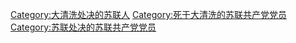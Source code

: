 [[Category:大清洗处决的苏联人|Category:大清洗处决的苏联人]]
[[Category:死于大清洗的苏联共产党党员|Category:死于大清洗的苏联共产党党员]]
[[Category:苏联处决的苏联共产党党员|Category:苏联处决的苏联共产党党员]]